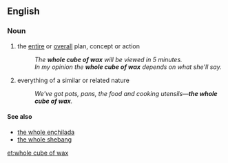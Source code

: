 ==English==

===Noun===
{{en-noun|sg=[[whole]] [[cube]] of [[wax]]|-}}

# {{idiomatic|slang}} the [[entire]] or [[overall]] plan, concept or action
#: ''The '''whole cube of wax''' will be viewed in 5 minutes.''
#: ''In my opinion the '''whole cube of wax''' depends on what she'll say.''
# {{idiomatic|slang}} everything of a similar or related nature
#: ''We've got pots, pans, the food and cooking utensils—'''the whole cube of wax'''.''

====See also====
* [[the whole enchilada]]
* [[the whole shebang]]

[[et:whole cube of wax]]